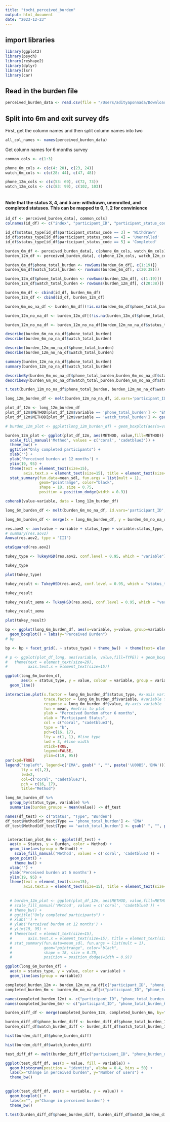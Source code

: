 ```yaml
---
title: "tochi_perceived_burden"
output: html_document
date: "2023-12-23"
---
```


## import libraries
```r

library(ggplot2)
library(psych)
library(reshape2)
library(dplyr)
library(lsr)
library(car)

```

## Read in the burden file
```r

perceived_burden_data <- read.csv(file = "/Users/adityaponnada/Downloads/time_study_data/perceived_burden.csv", sep = ",", header = TRUE)

```

## Split into 6m and exit survey dfs

First, get the column names and then split column names into two
```r

all_col_names <- names(perceived_burden_data)

```

Get column names for 6 months survey
```r

common_cols <- c(1:3)

phone_6m_cols <- c(c(4: 20), c(23, 24))
watch_6m_cols <- c(c(28: 44), c(47, 48))

phone_12m_cols <- c(c(53: 69), c(72, 73))
watch_12m_cols <- c(c(83: 99), c(102, 103))



```

#### Note that the status 3, 4, and 5 are: withdrawn, unenrolled, and completed statuses. This can be mapped to 0, 1, 2 for convinience

```r

id_df <- perceived_burden_data[, common_cols]
colnames(id_df) <- c("index", "participant_ID", "participant_status_code")

```

```r

id_df$status_type[id_df$participant_status_code == 3] = 'Withdrawn'
id_df$status_type[id_df$participant_status_code == 4] = 'Unenrolled'
id_df$status_type[id_df$participant_status_code == 5] = 'Completed'


```

```r
burden_6m_df <- perceived_burden_data[, c(phone_6m_cols, watch_6m_cols)]
burden_12m_df <- perceived_burden_data[, c(phone_12m_cols, watch_12m_cols)]
```

```r

burden_6m_df$phone_total_burden <- rowSums(burden_6m_df[, c(1:19)])
burden_6m_df$watch_total_burden <- rowSums(burden_6m_df[, c(20:38)])

```

```r

burden_12m_df$phone_total_burden <- rowSums(burden_12m_df[, c(1:19)])
burden_12m_df$watch_total_burden <- rowSums(burden_12m_df[, c(20:38)])

```


```r
burden_6m_df <- cbind(id_df, burden_6m_df)
burden_12m_df <- cbind(id_df, burden_12m_df)
```


```r

burden_6m_no_na_df <- burden_6m_df[(!is.na(burden_6m_df$phone_total_burden)) & (!is.na(burden_6m_df$watch_total_burden)), ]

```

```r

burden_12m_no_na_df <- burden_12m_df[(!is.na(burden_12m_df$phone_total_burden)) & (!is.na(burden_12m_df$watch_total_burden)), ]

```

```r

burden_12m_no_na_df <- burden_12m_no_na_df[burden_12m_no_na_df$status_type == "Completed", ]

```

```r

describe(burden_6m_no_na_df$phone_total_burden)
describe(burden_6m_no_na_df$watch_total_burden)

```
```r

describe(burden_12m_no_na_df$phone_total_burden)
describe(burden_12m_no_na_df$watch_total_burden)

```

```r

summary(burden_12m_no_na_df$phone_total_burden)
summary(burden_12m_no_na_df$watch_total_burden)

```


```r

describeBy(burden_6m_no_na_df$phone_total_burden,burden_6m_no_na_df$status_type)
describeBy(burden_6m_no_na_df$watch_total_burden,burden_6m_no_na_df$status_type)

```

```r

t.test(burden_12m_no_na_df$phone_total_burden, burden_12m_no_na_df$watch_total_burden, paired = TRUE, alternative = "two.sided")


```
```r

long_12m_burden_df <- melt(burden_12m_no_na_df, id.vars='participant_ID', measure.vars=c('phone_total_burden', 'watch_total_burden')) 

```

```r
plot_df_12m <- long_12m_burden_df
plot_df_12m$METHOD[plot_df_12m$variable == 'phone_total_burden'] <- "EMA"
plot_df_12m$METHOD[plot_df_12m$variable == 'watch_total_burden'] <- gsub(" ", "", paste('\U00B5','EMA'))
```


```r

# burden_12m_plot <- ggplot(long_12m_burden_df) + geom_boxplot(aes(x=variable, y=value)) + theme_bw()

```

```r
burden_12m_plot <- ggplot(plot_df_12m, aes(METHOD, value,fill=METHOD)) + geom_violin() +
  scale_fill_manual('Method', values = c('coral', 'cadetblue3')) +
  theme_bw() +
  ggtitle("Only completed participants") +
  xlab('') +
  ylab('Perceived burden at 12 months') +
  ylim(19, 95) +
  theme(text = element_text(size=15),
        axis.text.x = element_text(size=15), title = element_text(size=15), legend.position='none') +
  stat_summary(fun.data=mean_sdl, fun.args = list(mult = 1),
               geom="pointrange", color="black",
               shape = 18, size = 0.75,
               position = position_dodge(width = 0.9))
```


```r
cohensD(value~variable, data = long_12m_burden_df) 
```


```r

long_6m_burden_df <- melt(burden_6m_no_na_df, id.vars='participant_ID', measure.vars=c('phone_total_burden', 'watch_total_burden'))

```

```r

long_6m_burden_df <- merge(x = long_6m_burden_df, y = burden_6m_no_na_df[ , c("participant_ID", "status_type")], by = "participant_ID", all.x=TRUE)

```

```r

res.aov2 <- aov(value ~ variable + status_type + variable:status_type, data = long_6m_burden_df)
# summary(res.aov2)
Anova(res.aov2, type = "III")

```
```r
etaSquared(res.aov2)

```
```r
tukey_type <- TukeyHSD(res.aov2, conf.level = 0.95, which = "variable")
```

```r
tukey_type
```
```r
plot(tukey_type)
```


```r

tukey_result <- TukeyHSD(res.aov2, conf.level = 0.95, which = "status_type")

```

```r
tukey_result
```
```r
tukey_result_uema <- TukeyHSD(res.aov2, conf.level = 0.95, which = "variable")
```


```r
tukey_result_uema
```


```r
plot(tukey_result)
```




```r

bp <- ggplot(long_6m_burden_df, aes(x=variable, y=value, group=variable)) + 
  geom_boxplot() + labs(y="Perceived Burden")
# bp

bp <- bp + facet_grid(. ~ status_type) + theme_bw()  + theme(text= element_text(size=15), axis.text.x= element_text(size=15), axis.title.x = element_blank())

```

```r
# p <- ggplot(plot_df_long, aes(variable, value,fill=TYPE)) + geom_boxplot() + facet_wrap(~STATUS) + theme_bw() +
#   theme(text = element_text(size=20),
#         axis.text.x = element_text(size=15))
```

```r
ggplot(long_6m_burden_df, 
       aes(x = status_type, y = value, colour = variable, group = variable)) +
  geom_line()
```

```r

interaction.plot(x.factor = long_6m_burden_df$status_type, #x-axis variable
                 trace.factor = long_6m_burden_df$variable, #variable for lines
                 response = long_6m_burden_df$value, #y-axis variable
                 fun = mean, #metric to plot
                 ylab = "Perceived Burden after 6 months",
                 xlab = "Participant Status",
                 col = c("coral", "cadetblue3"),
                 type = "b",
                 pch=c(16, 17),
                 lty = c(1, 1), #line type
                 lwd = 3, #line width
                 xtick=TRUE,
                 legend=FALSE,
                 ylim=c(19, 95))
par(xpd=TRUE)
legend("topleft", legend=c("EMA", gsub(" ", "", paste('\U00B5','EMA'))), 
       lty = c(1,2), 
       lwd=2, 
       col=c("coral", "cadetblue3"), 
       pch = c(16, 17), 
       title="Method")

```


```r
long_6m_burden_df %>% 
  group_by(status_type, variable) %>% 
  summarise(burden_groups = mean(value)) -> df_test

names(df_test) <- c("Status", "Type", "Burden")
df_test$Method[df_test$Type == 'phone_total_burden'] <- 'EMA'
df_test$Method[df_test$Type == 'watch_total_burden'] <- gsub(" ", "", paste('\U00B5','EMA'))


 interaction_plot_6m <-  ggplot(df_test) +
  aes(x = Status, y = Burden, color = Method) +
  geom_line(aes(group = Method)) +
    scale_fill_manual('Method', values = c('coral', 'cadetblue3')) +
  geom_point() +
    theme_bw() +
  xlab('') +
  ylab('Perceived burden at 6 months') +
  ylim(19, 95) +
  theme(text = element_text(size=15),
        axis.text.x = element_text(size=15), title = element_text(size=15), legend.position='top', legend.justification.top = "right")
  
  
  # burden_12m_plot <- ggplot(plot_df_12m, aes(METHOD, value,fill=METHOD)) + geom_violin() +
  # scale_fill_manual('Method', values = c('coral', 'cadetblue3')) +
  # theme_bw() +
  # ggtitle("Only completed participants") +
  # xlab('') +
  # ylab('Perceived burden at 12 months') +
  # ylim(19, 95) +
  # theme(text = element_text(size=15),
  #       axis.text.x = element_text(size=15), title = element_text(size=15), legend.position='none') +
  # stat_summary(fun.data=mean_sdl, fun.args = list(mult = 1),
  #              geom="pointrange", color="black",
  #              shape = 18, size = 0.75,
  #              position = position_dodge(width = 0.9))
```




```r
ggplot(long_6m_burden_df) +
  aes(x = status_type, y = value, color = variable) +
  geom_line(aes(group = variable))
```



```r

completed_burden_12m <- burden_12m_no_na_df[c("participant_ID", "phone_total_burden", "watch_total_burden")]
completed_burden_6m <- burden_6m_no_na_df[c("participant_ID", "phone_total_burden", "watch_total_burden")]

names(completed_burden_12m) <- c("participant_ID", "phone_total_burden_12m", "watch_total_burden_12m")
names(completed_burden_6m) <- c("participant_ID", "phone_total_burden_6m", "watch_total_burden_6m")


```

```r

burden_diff_df <- merge(completed_burden_12m, completed_burden_6m, by="participant_ID")

```

```r

burden_diff_df$phone_burden_diff <- burden_diff_df$phone_total_burden_12m - burden_diff_df$phone_total_burden_6m
burden_diff_df$watch_burden_diff <- burden_diff_df$watch_total_burden_12m - burden_diff_df$watch_total_burden_6m

```

```r

hist(burden_diff_df$phone_burden_diff)

```

```r

hist(burden_diff_df$watch_burden_diff)

```
```r

test_diff_df <- melt(burden_diff_df[c("participant_ID", "phone_burden_diff", "watch_burden_diff")], id.vars=c("participant_ID"))

```

```r

ggplot(test_diff_df, aes(x = value, fill = variable)) +
  geom_histogram(position = "identity", alpha = 0.4, bins = 50) +
  labs(x="Change in perceived burden", y="Number of users") +
  theme_bw()
  

```

```r

ggplot(test_diff_df, aes(x = variable, y = value)) + 
  geom_boxplot() +
  labs(x="", y="Change in perceived burden") +
  theme_bw()

```
```r

t.test(burden_diff_df$phone_burden_diff, burden_diff_df$watch_burden_diff, paired = TRUE, alternative = "two.sided")

```


